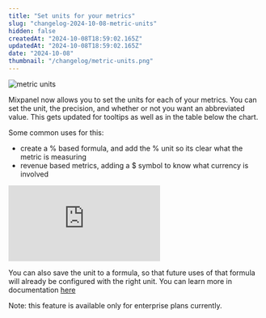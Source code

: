 ```yaml
---
title: "Set units for your metrics"
slug: "changelog-2024-10-08-metric-units"
hidden: false
createdAt: "2024-10-08T18:59:02.165Z"
updatedAt: "2024-10-08T18:59:02.165Z"
date: "2024-10-08"
thumbnail: "/changelog/metric-units.png"
---
```

![metric units](/changelog/metric-units.png)

Mixpanel now allows you to set the units for each of your metrics. You can set the unit, the precision, and whether or not you want an abbreviated value. This gets updated for tooltips as well as in the table below the chart.

Some common uses for this:
- create a % based formula, and add the % unit so its clear what the metric is measuring
- revenue based metrics, adding a $ symbol to know what currency is involved

<div style={{position: 'relative', paddingBottom: '64.90384615384616%', height: 0}}>
    <iframe src="https://www.loom.com/embed/da48de90f0fb4e72872b401cad8ed18f"
        frameBorder="0"
        webkitallowfullscreen="true" mozallowfullscreen="true" allowFullScreen
        style={{position: 'absolute', 'top': 0, 'left': 0, 'width': '100%', 'height': '100%'}}>
    </iframe>
</div>

You can also save the unit to a formula, so that future uses of that formula will already be configured with the right unit. You can learn more in documentation [here](/docs/features/chart-customization#metric-units)

Note: this feature is available only for enterprise plans currently.
